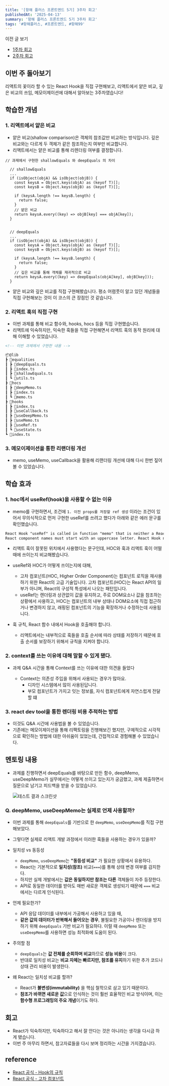 ```yaml
---
title: '[항해 플러스 프론트엔드 5기] 3주차 회고'
publishedAt: '2025-04-13'
summary: '항해 플러스 프론트엔드 5기 3주차 회고'
tags: '#항해플러스, #프론트엔드, #항해99'
---
```


이전 글 보기

- [1주차 회고](https://stoic-park.vercel.app/post/wil01)
- [2주차 회고](https://stoic-park.vercel.app/post/wil02)

## 이번 주 돌아보기

리액트의 꽃이라 할 수 있는 React Hook을 직접 구현해보고, 리액트에서 얕은 비교, 깊은 비교의 쓰임, 메모이제이션에 대해서 알아보는 3주차였습니다!

## 학습한 개념

### 1. 리액트에서 얕은 비교

- 얕은 비교(shallow comparison)은 객체의 참조값만 비교하는 방식입니다. 깊은 비교와는 다르게 두 객체가 같은 참조하는지 여부만 비교합니다.
- 리액트에서는 얕은 비교를 통해 리렌더링 여부를 결정합니다.

```
// 과제에서 구현한 shallowEquals 와 deepEquals 의 차이

  // shallowEquals
  ...
  if (isObject(objA) && isObject(objB)) {
    const keysA = Object.keys(objA) as (keyof T)[];
    const keysB = Object.keys(objB) as (keyof T)[];

    if (keysA.length !== keysB.length) {
      return false;
    }
    // 얕은 비교
    return keysA.every((key) => objB[key] === objA[key]);
  }


  // deepEquals
  ...
  if (isObject(objA) && isObject(objB)) {
    const keysA = Object.keys(objA) as (keyof T)[];
    const keysB = Object.keys(objB) as (keyof T)[];

    if (keysA.length !== keysB.length) {
      return false;
    }
    // 깊은 비교를 통해 객체를 재귀적으로 비교
    return keysA.every((key) => deepEquals(objA[key], objB[key]));
  }

```

- 얕은 비교와 깊은 비교를 직접 구현해봤습니다. 평소 어렴풋이 알고 있던 개념들을 직접 구현해보는 것이 이 코스의 큰 장점인 것 같습니다.

### 2. 리액트 훅의 직접 구현

- 이번 과제를 통해 비교 함수와, hooks, hocs 등을 직접 구현했습니다.
- 리액트에 익숙하지만, 익숙한 훅들을 직접 구현해면서 리액트 훅의 동작 원리에 대해 이해할 수 있었습니다.

```markdown
<!-- 이번 과제에서 구현한 내용 -->

📦@lib
┣ 📂equalities
┃ ┣ 📜deepEquals.ts
┃ ┣ 📜index.ts
┃ ┣ 📜shallowEquals.ts
┃ ┗ 📜utils.ts
┣ 📂hocs
┃ ┣ 📜deepMemo.ts
┃ ┣ 📜index.ts
┃ ┗ 📜memo.ts
┣ 📂hooks
┃ ┣ 📜index.ts
┃ ┣ 📜useCallback.ts
┃ ┣ 📜useDeepMemo.ts
┃ ┣ 📜useMemo.ts
┃ ┣ 📜useRef.ts
┃ ┗ 📜useState.ts
┗ 📜index.ts
```

### 3. 메모이제이션을 통한 리랜더링 개선

- memo, useMemo, useCallback을 활용해 리랜더링 개선에 대해 다시 한번 짚어볼 수 있었습니다.

## 학습 효과

### 1. hoc에서 useRef(hook)을 사용할 수 없는 이유

- memo를 구현하면서, 조건에 `1. 이전 props를 저장할 ref 생성` 이라는 조건이 있어서 무의식적으로 먼저 구현한 useRef를 쓰려고 했다가 아래와 같은 에러 문구를 확인했습니다.

```markdown
React Hook "useRef" is called in function "memo" that is neither a React function component nor a custom React Hook function.
React component names must start with an uppercase letter. React Hook names must start with the word "use"
```

- 리액트 훅이 잘못된 위치에서 사용했다는 문구인데, HOC와 훅과 리액트 훅이 어떨 때에 쓰이는지 비교해봤습니다.
- useRef와 HOC가 어떻게 쓰이는지에 대해,

  - 고차 컴포넌트(HOC, Higher Order Component)는 컴포넌트 로직을 재사용하기 위한 React의 고급 기술입니다. 고차 컴포넌트(HOC)는 React API의 일부가 아니며, React의 구성적 특성에서 나오는 패턴입니다.
  - useRef는 렌더링과 상관없이 값을 유지하고, 주로 DOM요소나 값을 참조하는 상황에서 사용하고, HOC는 컴포넌트의 내부 상태나 DOM요소에 직접 접근하거나 변경하지 않고, 래핑된 컴포넌트의 기능을 확장하거나 수정하는데 사용됩니다.

- 훅 규칙, React 함수 내에서 Hook을 호출해야 합니다.

  - 리액트에서는 내부적으로 훅들을 호출 순서에 따라 상태를 저장하기 때문에 호출 순서를 보장하기 위해서 규칙을 지켜야 합니다.

### 2. context를 쓰는 이유에 대해 말할 수 있게 됐다.

- 과제 Q&A 시간을 통해 Context를 쓰는 이유에 대한 의견을 들었다

  - Context는 의존성 주입을 위해서 사용되는 경우가 많아요.
    - 디자인 시스템에서 많이 사용된답니다.
    - 부모 컴포넌트가 가지고 잇는 정보를, 자식 컴포넌트에게 자연스럽게 전달할 떄

### 3. react dev tool을 통한 렌더링 비용 추적하는 방법

- 이것도 Q&A 시간에 사용법을 볼 수 있었습니다.
- 기존에는 메모이제이션을 통해 리팩토링을 진행해보긴 했지만, 구체적으로 시각적으로 확인하는 방법에 대한 아쉬움이 있었는데, 간접적으로 경험해볼 수 있었습니다.

## 멘토링 내용

- 과제를 진행하면서 deepEquals를 바탕으로 만든 함수, deepMemo, useDeepMemo가 실무에서는 어떻게 쓰이고 있는지가 궁금했고, 과제 제출하면서 질문으로 남기고 피드백을 받을 수 있었습니다.

  <Image
   src="/images/wil03feedback.png"
   alt="테스트 결과 스크린샷"
   width={800}
   height={400}
  />

### Q. deepMemo, useDeepMemo는 실제로 언제 사용할까?

- 이번 과제를 통해 `deepEquals`를 기반으로 한 `deepMemo`, `useDeepMemo`를 직접 구현해보았다.
- 그렇다면 실제로 리액트 개발 과정에서 이러한 훅들을 사용하는 경우가 있을까?

- 일치성 vs 동등성

  - `deepMemo`, `useDeepMemo`는 **"동등성 비교"** 가 필요한 상황에서 유용하다.
  - React는 기본적으로 **일치성(참조)** 비교(`===`)를 통해 상태 변경 여부를 감지한다.
  - 하지만 실제 개발에서는 **값은 동일하지만 참조는 다른** 객체들이 자주 등장한다.
  - API로 동일한 데이터를 받아도 매번 새로운 객체로 생성되기 때문에 `===` 비교에서는 다르게 인식된다.

- 언제 필요한가?

  - API 응답 데이터를 내부에서 가공해서 사용하고 있을 때,
  - **같은 값의 데이터가 반복해서 들어오는 경우**, 불필요한 가공이나 렌더링을 방지하기 위해 `deepEquals` 기반 비교가 필요하다. 이럴 때 `deepMemo` 또는 `useDeepMemo`를 사용하면 성능 최적화에 도움이 된다.

- 주의할 점

  - `deepEquals`는 **값 전체를 순회하며 비교**하므로 **성능 비용**이 크다.
  - 반대로 일치성 비교는 **비교 자체는 빠르지만, 참조를 유지**하기 위한 추가 코드나 상태 관리 비용이 발생한다.

- 왜 React는 일치성 비교를 할까?

  - React가 **불변성(immutability)** 을 핵심 철학으로 삼고 있기 때문이다.
  - **참조가 바뀌면 새로운 값**으로 인식하는 것이 훨씬 효율적인 비교 방식이며, 이는 **함수형 프로그래밍의 주요 개념**이기도 하다.

## 회고

- React가 익숙하지만, 익숙하다고 해서 잘 안다는 것은 아니라는 생각을 다시금 하게 됐습니다.
- 이번 주 마무리 하면서, 참고자료들을 다시 보며 정리하는 시간을 가지겠습니다.

## reference

- [React 공식 - Hook의 규칙](https://ko.legacy.reactjs.org/docs/hooks-rules.html)
- [React 공식 - 고차 컴포넌트](https://ko.legacy.reactjs.org/docs/higher-order-components.html)
